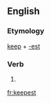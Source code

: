==English==

===Etymology===
[[keep]] + [[-est]]

===Verb===
{{head|en|verb form}}

# {{inflection of|keep||2|s|pres|actv|indc|lang=en}}

[[fr:keepest]]